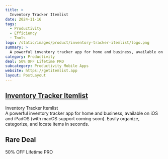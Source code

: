 ```yaml
---
title: >
  Inventory Tracker Itemlist
date: 2024-11-16
tags:
  - Productivity
  - Efficiency
  - Tools
logo: /static/images/product/inventory-tracker-itemlist/logo.png
summary: >
  A powerful inventory tracker app for home and business, available on iOS and iPadOS (with macOS support coming soon). Easily organize, categorize, and locate items in seconds.
category: Productivity
deal: 50% OFF Lifetime PRO
subcategory: Productivity Mobile Apps
website: https://getitemlist.app
layout: PostLayout
---
```


## [Inventory Tracker Itemlist](https://getitemlist.app)

Inventory Tracker Itemlist <br/>
A powerful inventory tracker app for home and business, available on iOS and iPadOS (with macOS support coming soon). Easily organize, categorize, and locate items in seconds.

## Rare Deal

50% OFF Lifetime PRO
